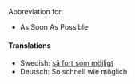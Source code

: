 Abbreviation for:
*As Soon As Possible

====Translations====
*Swedish: [[så fort som möjligt]]
*Deutsch: So schnell wie möglich